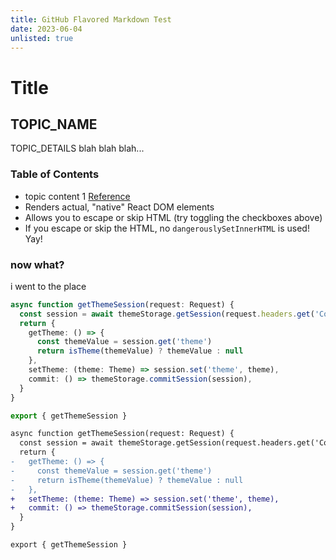 ```yaml
---
title: GitHub Flavored Markdown Test
date: 2023-06-04
unlisted: true
---
```


# Title

## TOPIC_NAME

TOPIC_DETAILS
blah blah blah...

### Table of Contents

- topic content 1 [Reference](http://dibya.org)
- Renders actual, "native" React DOM elements
- Allows you to escape or skip HTML (try toggling the checkboxes above)
- If you escape or skip the HTML, no `dangerouslySetInnerHTML` is used! Yay!

### now what?

i went to the place

```ts
async function getThemeSession(request: Request) {
  const session = await themeStorage.getSession(request.headers.get('Cookie'))
  return {
    getTheme: () => {
      const themeValue = session.get('theme')
      return isTheme(themeValue) ? themeValue : null
    },
    setTheme: (theme: Theme) => session.set('theme', theme),
    commit: () => themeStorage.commitSession(session),
  }
}

export { getThemeSession }
```

```diff
async function getThemeSession(request: Request) {
  const session = await themeStorage.getSession(request.headers.get('Cookie'))
  return {
-   getTheme: () => {
-     const themeValue = session.get('theme')
-     return isTheme(themeValue) ? themeValue : null
-   },
+   setTheme: (theme: Theme) => session.set('theme', theme),
+   commit: () => themeStorage.commitSession(session),
  }
}

export { getThemeSession }
```
